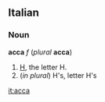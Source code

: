 ==Italian==
===Noun===
'''acca''' ''f'' (''plural'' '''acca''')

#[[H]], the letter H.
#(''in plural'') H's, letter H's

[[it:acca]]